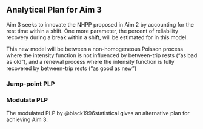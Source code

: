 Analytical Plan for Aim 3
-------------------------

Aim 3 seeks to innovate the NHPP proposed in Aim 2 by accounting for the rest time within a shift. One more parameter, the percent of reliability recovery during a break within a shift, will be estimated for in this model.

This new model will be between a non-homogeneous Poisson process where the intensity function is not influenced by between-trip rests ("as bad as old"), and a renewal process where the intensity function is fully recovered by between-trip rests ("as good as new")

### Jump-point PLP

\hl{Insert a plot on the intensity function of a jump-point PLP.}

### Modulate PLP

The modulated PLP by @black1996statistical gives an alternative plan for achieving Aim 3.